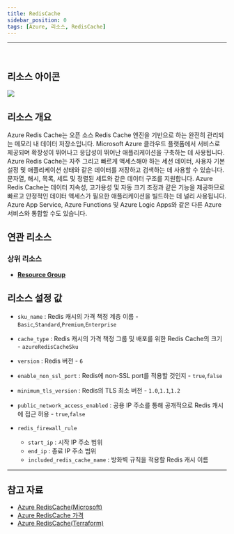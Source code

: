 ```yaml
---
title: RedisCache
sidebar_position: 0
tags: [Azure, 리소스, RedisCache]
---
```







<hr />
<br />

## 리소스 아이콘
<img src={icon} />

## 리소스 개요
Azure Redis Cache는 오픈 소스 Redis Cache 엔진을 기반으로 하는 완전히 관리되는 메모리 내 데이터 저장소입니다.
Microsoft Azure 클라우드 플랫폼에서 서비스로 제공되며 확장성이 뛰어나고 응답성이 뛰어난 애플리케이션을 구축하는 데 사용됩니다.
Azure Redis Cache는 자주 그리고 빠르게 액세스해야 하는 세션 데이터, 사용자 기본 설정 및 애플리케이션 상태와 같은 데이터를 저장하고 검색하는 데 사용할 수 있습니다. 
문자열, 해시, 목록, 세트 및 정렬된 세트와 같은 데이터 구조를 지원합니다.
Azure Redis Cache는 데이터 지속성, 고가용성 및 자동 크기 조정과 같은 기능을 제공하므로 빠르고 안정적인 데이터 액세스가 필요한 애플리케이션을 빌드하는 데 널리 사용됩니다. 
Azure App Service, Azure Functions 및 Azure Logic Apps와 같은 다른 Azure 서비스와 통합할 수도 있습니다.

## 연관 리소스
### 상위 리소스
- [**Resource Group**](https://docs.cstudio.app/docs/resource/azure/Base/ResourceGroup)



## 리소스 설정 값
- ```sku_name``` : Redis 캐시의 가격 책정 계층 이름 - ```Basic```,```Standard```,```Premium```,```Enterprise```

- ```cache_type``` : Redis 캐시의 가격 책정 그룹 및 배포를 위한 Redis Cache의 크기 - ```azureRedisCacheSku```

- ```version``` : Redis 버전 - ```6```

- ```enable_non_ssl_port``` : Redis에 non-SSL port를 적용할 것인지 - ```true```,```false```

- ```minimum_tls_version``` : Redis의 TLS 최소 버전 - ```1.0```,```1.1```,```1.2```

- ```public_network_access_enabled``` : 공용 IP 주소를 통해 공개적으로 Redis 캐시에 접근 허용  - ```true```,```false```

- ```redis_firewall_rule``` 
    + ```start_ip``` : 시작 IP 주소 범위
    + ```end_ip``` : 종료 IP 주소 범위
    + ```included_redis_cache_name``` : 방화벽 규칙을 적용할 Redis 캐시 이름




<hr />

## 참고 자료
- [Azure RedisCache(Microsoft)](https://learn.microsoft.com/en-us/azure/azure-cache-for-redis/cache-overview)
- [Azure RedisCache 가격](https://azure.microsoft.com/ko-kr/pricing/details/cache/) 
- [Azure RedisCache(Terraform)](https://registry.terraform.io/providers/hashicorp/azurerm/latest/docs/resources/redis_cache)

